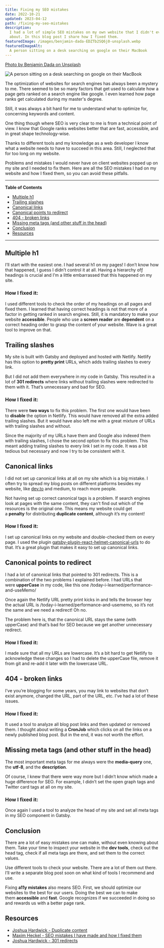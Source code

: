 ```yaml
---
title: Fixing my SEO mistakes
date: 2022-10-21
updated: 2023-04-12
path: /fixing-my-seo-mistakes
description:
  I had a lot of simple SEO mistakes on my own website that I didn't even know
  about. In this blog post I share how I fixed them.
featuredImage: /images/benjamin-dada-EDZTb2SQ6j0-unsplash.webp
featuredImageAlt:
  A person sitting on a desk searching on google on their MacBook
---
```


[Photo by Benjamin Dada on Unsplash](https://unsplash.com/@dadaben_?utm_source=unsplash&utm_medium=referral&utm_content=creditCopyText)

![A person sitting on a desk searching on google on their MacBook](/images/benjamin-dada-EDZTb2SQ6j0-unsplash.webp)

The optimization of websites for search engines has always been a mystery to me.
There seemed to be so many factors that get used to calculate how a page gets
ranked on a search engine like google. I even learned how page ranks get
calculated during my master's degree.

Still, it was always a bit hard for me to understand what to optimize for,
concerning keywords and content.

One thing though where SEO is very clear to me is from a technical point of
view. I know that Google ranks websites better that are fast, accessible, and in
great shape technology-wise.

Thanks to different tools and my knowledge as a web developer I know what a
website needs to have to succeed in this area. Still, I neglected that for too
long on my website.

Problems and mistakes I would never have on client websites popped up on my site
and I needed to fix them. Here are all the SEO mistakes I had on my website and
how I fixed them, so you can avoid these pitfalls.

---

**Table of Contents**

- [Multiple h1](#multiple-h1)
- [Trailing slashes](#trailing-slashes)
- [Canonical links](#canonical-links)
- [Canonical points to redirect](#canonical-points-to-redirect)
- [404 - broken links](#broken-links)
- [Missing meta tags (and other stuff in the head)](#missing-meta-tags)
- [Conclusion](#conclusion)
- [Resources](#resources)

---

## Multiple h1 <a name="multiple-h1"></a>

I’ll start with the easiest one. I had several h1 on my pages! I don’t know how
that happened, I guess I didn’t control it at all. Having a hierarchy ofƒ
headings is crucial and I’m a little embarrassed that this happened on my site.

### How I fixed it:

I used different tools to check the order of my headings on all pages and fixed
them. I learned that having correct headings is not that more of a factor in
getting ranked in search engines. Still, it is mandatory to make your
website **accessible**. People who use a **screen reader** are **dependent** on
a correct heading order to grasp the content of your website. Wave is a great
tool to improve on that.

## Trailing slashes <a name="trailing-slashes"></a>

My site is built with Gatsby and deployed and hosted with Netlify. Netlify has
this option to **pretty print** URLs, which adds trailing slashes to every link.

But I did not add them everywhere in my code in Gatsby. This resulted in a lot
of **301 redirects** where links without trailing slashes were redirected to
them with it. That’s unnecessary and bad for SEO.

### How I fixed it:

There were **two ways** to fix this problem. The first one would have been
to **disable** the option in Netlify. This would have removed all the extra
added trailing slashes. But it would have also left me with a great mixture of
URLs with trailing slashes and without.

Since the majority of my URLs have them and Google also indexed them with
trailing slashes, I chose the second option to fix this problem. This meant
adding trailing slashes to every link I set in my code. It was a bit tedious but
necessary and now I try to be consistent with it.

## Canonical links <a name="canonical-links"></a>

I did not set up canonical links at all on my site which is a big mistake. I
often try to spread my blog posts on different platforms besides my website,
like [dev.to](https://dev.to/mkuehb/react-performance-quick-wins-7-easy-ways-to-improve-your-react-performance-part-2-4j3c)
and medium, to reach more people.

Not having set up correct canonical tags is a problem. If search engines look at
pages with the same content, they can't find out which of the resources is the
original one. This means my website could get a **penalty** for
distributing **duplicate content**, although it’s my content!

### How I fixed it:

I set up canonical links on my website and double-checked them on every page. I
used the plugin
[gatsby-plugin-react-helmet-canonical-urls](https://www.gatsbyjs.com/plugins/gatsby-plugin-react-helmet-canonical-urls/)
to do that. It’s a great plugin that makes it easy to set up canonical links.

## Canonical points to redirect <a name="canonical-points-to-redirect"></a>

I had a lot of canonical links that pointed to 301 redirects. This is a
combination of the two problems I explained before. I had URLs that
were **upperCase** in my code, like this
one /today-i-learned/performance-and-useMemo/

Once again the Netlify URL pretty print kicks in and tells the browser hey the
actual URL is /today-i-learned/performance-and-usememo, so it’s not the same and
we need a redirect! Oh no.

The problem here is, that the canonical URL stays the same (with upperCase) and
that’s bad for SEO because we get another unnecessary redirect.

### How I fixed it:

I made sure that all my URLs are lowercase. It’s a bit hard to get Netlify to
acknowledge these changes so I had to delete the upperCase file, remove it from
git and re-add it later with the lowercase URL.

## 404 - broken links <a name="broken-links"></a>

I’ve you’re blogging for some years, you may link to websites that don’t exist
anymore, changed the URL, part of the URL, etc. I’ve had a lot of these issues.

### How I fixed it:

It used a tool to analyze all blog post links and then updated or removed them.
I thought about writing a **CronJob** which clicks on all the links on a newly
published blog post. But in the end, it was not worth the effort.

## Missing meta tags (and other stuff in the head) <a name="missing-meta-tags"></a>

The most important meta tags for me always were the **media-query** one,
the **utf-8**, and the **description**.

Of course, I knew that there were way more but I didn’t know which made a huge
difference for SEO. For example, I didn’t set the open graph tags and Twitter
card tags at all on my site.

### How I fixed it:

Once again I used a tool to analyze the head of my site and set all meta tags in
my SEO component in Gatsby.

## Conclusion <a name="conclusion"></a>

There are a lot of easy mistakes one can make, without even knowing about them.
Take your time to inspect your website in the **dev tools**, check out the head
tag, check if all meta tags are there, and set them to the correct values.

Use different tools to check your website. There are a lot of them out there.
I’ll write a separate blog post soon on what kind of tools I recommend and use.

Fixing **a11y mistakes** also means SEO. First, we should optimize our websites
to the best for our users. Doing the best we can to make
them **accessible** and **fast**. Google recognizes if we succeeded in doing so
and rewards us with a better page rank.

## Resources <a name="resources"></a>

- [Joshua Hardwick - Duplicate content](https://ahrefs.com/blog/duplicate-content)
- [Maxim Heckel - SEO mistakes I have made and how I fixed them](https://blog.maximeheckel.com/posts/seo-mistakes-i-have-made-and-how-i-fixed-them/)
- [Joshua Hardwick - 301 redirects](https://ahrefs.com/blog/301-redirects/)
